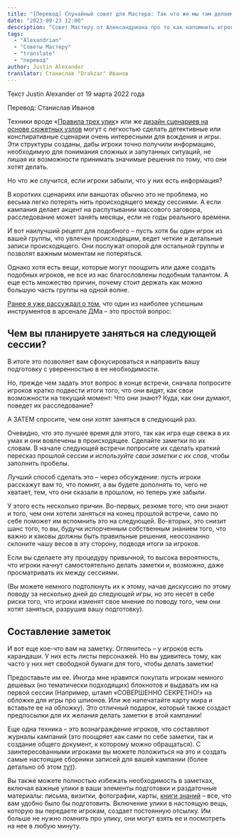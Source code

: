 ```yaml
---
title: "[Перевод] Случайный совет для Мастера: Так что же мы там делаем?"
date: "2023-09-23 12:00"
description: "Совет Мастеру от Александриана про то как напомнить игрокам, что они делают #alexandrian #gmtips #translate"
tags: 
  - "Alexandrian"
  - "Советы Мастеру"
  - "translate"
  - "перевод"
author: Justin Alexander
translator: Станислав "Drakzar" Иванов
---
```


Текст Justin Alexander от 19 марта 2022 года

Перевод: Станислав Иванов

Техники вроде «[Правила трех улик](https://vk.com/away.php?to=https%3A%2F%2Fthealexandrian.net%2Fwordpress%2F1118%2Froleplaying-games%2Fthree-clue-rule&cc_key=)» или же [дизайн сценариев на основе сюжетных узлов](https://vk.com/away.php?to=https%3A%2F%2Fthealexandrian.net%2Fwordpress%2F7949%2Froleplaying-games%2Fnode-based-scenario-design-part-1-the-plotted-approach&cc_key=) могут с легкостью сделать детективные или конспиративные сценарии очень интересными для вождения и игры. Эти структуры созданы, дабы игроки точно получили информацию, необходимую для понимания сложных и запутанных ситуаций, не лишая их возможности принимать значимые решения по тому, что они хотят делать.

Но что же случится, если игроки забыли, что у них есть информация?

В коротких сценариях или ваншотах обычно это не проблема, но весьма легко потерять нить происходящего между сессиями. А если кампания делает акцент на распутывании массового заговора, расследование может занять месяцы, если не годы реального времени.

И вот наилучший рецепт для подобного – пусть хотя бы один игрок из вашей группы, что увлечен происходящим, ведет четкие и детальные записи происходящего. Они послужат опорой для остальной группы и позволят важным моментам не потеряться.

Однако хотя есть вещи, которые могут поощрить или даже создать подобных игроков, не все из нас благословлены подобным талантом. А еще есть множество причин, почему стоит держать как можно большую часть группы на одной волне.

[Ранее я уже рассуждал о том](https://vk.com/away.php?to=https%3A%2F%2Fthealexandrian.net%2Fwordpress%2F7949%2Froleplaying-games%2Fnode-based-scenario-design-part-1-the-plotted-approach&cc_key=), что один из наиболее успешным инструментов в арсенале ДМа – это простой вопрос:

## Чем вы планируете заняться на следующей сессии?

В итоге это позволяет вам сфокусироваться и направить вашу подготовку с уверенностью в ее необходимости.

Но, прежде чем задать этот вопрос в конце встречи, сначала попросите игроков кратко подвести итоги того, что они видят, как свои возможности на текущий момент: Что они знают? Куда, как они думают, поведет их расследование?

А ЗАТЕМ спросите, чем они хотят заняться в следующий раз.

Очевидно, что это лучшее время для этого, так как игра еще свежа в их умах и они вовлечены в происходящее. Сделайте заметки по их словам. В начале следующей встречи попросите их сделать краткий пересказ прошлой сессии и _используйте свои заметки с их слов_, чтобы заполнить пробелы.

Лучший способ сделать это – через обсуждение: пусть игроки расскажут вам то, что помнят, а вы будете дополнять то, чего не хватает, тем, что они сказали в прошлом, но теперь уже забыли.

У этого есть несколько причин. Во-первых, резюме того, что они знают и того, чем они хотели заняться на конец прошлой встречи, само по себе поможет им вспомнить это на следующей. Во-вторых, это снизит шанс того, то вы, будучи испорченным собственным знанием того, что важно и каковы должны быть правильные решения, неосознанно склоните чашу весов в эту сторону, подводя итоги за игроков.

Если вы сделаете эту процедуру привычной, то высока вероятность, что игроки начнут самостоятельно делать заметки и, возможно, даже просматривать их между сессиями.

(Вы можете немного подтолкнуть их к этому, начав дискуссию по этому поводу за несколько дней до следующей игры, но это несет в себе риски того, что игроки изменят свое мнение по поводу того, чем они хотят заняться, разрушив вашу подготовку).

## Составление заметок

И вот еще кое-что вам на заметку. Оглянитесь – у игроков есть карандаши. У них есть листы персонажей. Но вы удивитесь тому, как часто у них нет свободной бумаги для того, чтобы делать заметки!

Предоставьте им ее. Иногда мне нравится покупать игрокам немного дешевых (но тематически подходящих) блокнотов и выдавать им на первой сессии (Например, штамп «СОВЕРШЕННО СЕКРЕТНО!» на обложке для игры про шпионов. Или же напечатайте карту мира и вставьте ее на обложку). Это отличный подарок, который также создаст предпосылки для их желания делать заметки в этой кампании!

Еще одна техника – это вознаграждение игроков, что составляют журналы кампаний (это поощряет как сами по себе заметки, так и создание общего документ, к которому можно обращаться). С заинтересованными игроками вы можете положиться на это и создать самые настоящие сборники записей для вашей кампании (более детально об этом [тут](https://vk.com/away.php?to=https%3A%2F%2Fthealexandrian.net%2Fwordpress%2F40005%2Froleplaying-games%2Fptolus-running-the-campaign-bluebooking&cc_key=)).

Вы также можете полностью избежать необходимость в заметках, включая важные улики в ваши элементы подготовки и раздаточные материалы: письма, визитки, фотографии, карты, [книги знаний](https://vk.com/away.php?to=https%3A%2F%2Fthealexandrian.net%2Fwordpress%2F45361%2Froleplaying-games%2Fptolus-running-the-campaign-using-lore-books&cc_key=) – все, что вам удобно было бы подготовить. Включение улики в настоящую вещь, которую вы передаете игрокам, создает постоянную отсылку. Им больше не нужно _помнить_ про улику, они могут взять ее и посмотреть на нее в любую минуту.
